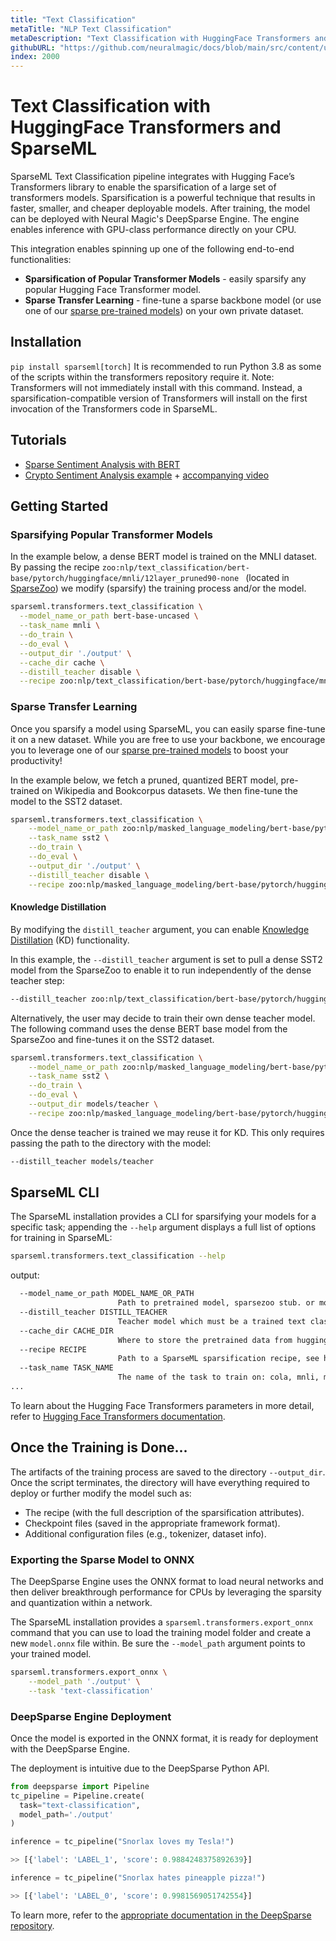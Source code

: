 ```yaml
---
title: "Text Classification"
metaTitle: "NLP Text Classification"
metaDescription: "Text Classification with HuggingFace Transformers and SparseML to create cheaper and more performant NLP models"
githubURL: "https://github.com/neuralmagic/docs/blob/main/src/content/use-cases/natural-language-processing/text-classification.mdx"
index: 2000
---
```


# Text Classification with HuggingFace Transformers and SparseML

SparseML Text Classification pipeline integrates with Hugging Face’s Transformers library to enable the sparsification of a large set of transformers models.
Sparsification is a powerful technique that results in faster, smaller, and cheaper deployable models.
After training, the model can be deployed with Neural Magic's DeepSparse Engine. The engine enables inference with GPU-class performance directly on your CPU.

This integration enables spinning up one of the following end-to-end functionalities:
- **Sparsification of Popular Transformer Models** - easily sparsify any popular Hugging Face Transformer model.
- **Sparse Transfer Learning** - fine-tune a sparse backbone model (or use one of our [sparse pre-trained models](https://sparsezoo.neuralmagic.com/?domain=nlp&sub_domain=text_classification)) on your own private dataset.

## Installation

```pip install sparseml[torch]```
It is recommended to run Python 3.8 as some of the scripts within the transformers repository require it.
Note: Transformers will not immediately install with this command. Instead, a sparsification-compatible version of Transformers will install on the first invocation of the Transformers code in SparseML.

## Tutorials
- [Sparse Sentiment Analysis with BERT](https://neuralmagic.com/use-cases/sparse-sentiment-analysis/)
- [Crypto Sentiment Analysis example](https://github.com/neuralmagic/deepsparse/tree/500d132f27e97547b752c99dd06e17b8e53a1ba8/examples/twitter-nlp) + [accompanying video](https://www.youtube.com/watch?v=7UTKt-PDLvk)

## Getting Started

### Sparsifying Popular Transformer Models
In the example below, a dense BERT model is trained on the MNLI dataset. By passing the recipe `zoo:nlp/text_classification/bert-base/pytorch/huggingface/mnli/12layer_pruned90-none ` (located in [SparseZoo](https://sparsezoo.neuralmagic.com/models/nlp%2Ftext_classification%2Fbert-base%2Fpytorch%2Fhuggingface%2Fmnli%2F12layer_pruned90-none)) we modify (sparsify) the training process and/or the model.
```bash
sparseml.transformers.text_classification \
  --model_name_or_path bert-base-uncased \
  --task_name mnli \
  --do_train \
  --do_eval \
  --output_dir './output' \
  --cache_dir cache \
  --distill_teacher disable \
  --recipe zoo:nlp/text_classification/bert-base/pytorch/huggingface/mnli/12layer_pruned90-none
```

### Sparse Transfer Learning

Once you sparsify a model using SparseML, you can easily sparse fine-tune it on a new dataset.
While you are free to use your backbone, we encourage you to leverage one of our [sparse pre-trained models](https://sparsezoo.neuralmagic.com) to boost your productivity!

In the example below, we fetch a pruned, quantized BERT model, pre-trained on Wikipedia and Bookcorpus datasets. We then fine-tune the model to the SST2 dataset.
```bash
sparseml.transformers.text_classification \
    --model_name_or_path zoo:nlp/masked_language_modeling/bert-base/pytorch/huggingface/wikipedia_bookcorpus/12layer_pruned80_quant-none-vnni \
    --task_name sst2 \
    --do_train \
    --do_eval \
    --output_dir './output' \
    --distill_teacher disable \
    --recipe zoo:nlp/masked_language_modeling/bert-base/pytorch/huggingface/wikipedia_bookcorpus/12layer_pruned80_quant-none-vnni?recipe_type=transfer-text_classification
```

#### Knowledge Distillation
By modifying the `distill_teacher` argument, you can enable [Knowledge Distillation](https://neptune.ai/blog/knowledge-distillation) (KD) functionality.

In this example, the `--distill_teacher` argument is set to pull a dense SST2 model from the SparseZoo to enable it to run independently of the dense teacher step:

```bash
--distill_teacher zoo:nlp/text_classification/bert-base/pytorch/huggingface/sst2/base-none
```

Alternatively, the user may decide to train their own dense teacher model. The following command uses the dense BERT base model from the SparseZoo and fine-tunes it on the SST2 dataset.
```bash
sparseml.transformers.text_classification \
    --model_name_or_path zoo:nlp/masked_language_modeling/bert-base/pytorch/huggingface/wikipedia_bookcorpus/base-none \
    --task_name sst2 \
    --do_train \
    --do_eval \
    --output_dir models/teacher \
    --recipe zoo:nlp/masked_language_modeling/bert-base/pytorch/huggingface/wikipedia_bookcorpus/base-none?recipe_type=transfer-text_classification
```

Once the dense teacher is trained we may reuse it for KD. This only requires passing the path to the directory with the model:

```bash
--distill_teacher models/teacher
```

## SparseML CLI

The SparseML installation provides a CLI for sparsifying your models for a specific task; appending the `--help` argument displays a full list of options for training in SparseML:
```bash
sparseml.transformers.text_classification --help
```
output:
```bash
  --model_name_or_path MODEL_NAME_OR_PATH
                        Path to pretrained model, sparsezoo stub. or model identifier from huggingface.co/models (default: None)
  --distill_teacher DISTILL_TEACHER
                        Teacher model which must be a trained text classification model (default: None)
  --cache_dir CACHE_DIR
                        Where to store the pretrained data from huggingface.co (default: None)
  --recipe RECIPE
                        Path to a SparseML sparsification recipe, see https://github.com/neuralmagic/sparseml for more information (default: None)
  --task_name TASK_NAME
                        The name of the task to train on: cola, mnli, mrpc, qnli, qqp, rte, sst2, stsb, wnli (default: None)
...
```

To learn about the Hugging Face Transformers parameters in more detail, refer to [Hugging Face Transformers documentation](https://huggingface.co/docs/transformers/main_classes/trainer#transformers.TrainingArguments).

## Once the Training is Done...

The artifacts of the training process are saved to the directory `--output_dir`. Once the script terminates, the directory will have everything required to deploy or further modify the model such as:
- The recipe (with the full description of the sparsification attributes).
- Checkpoint files (saved in the appropriate framework format).
- Additional configuration files (e.g., tokenizer, dataset info).


### Exporting the Sparse Model to ONNX

The DeepSparse Engine uses the ONNX format to load neural networks and then deliver breakthrough performance for CPUs by leveraging the sparsity and quantization within a network.

The SparseML installation provides a `sparseml.transformers.export_onnx` command that you can use to load the training model folder and create a new `model.onnx` file within. Be sure the `--model_path` argument points to your trained model.
```bash
sparseml.transformers.export_onnx \
    --model_path './output' \
    --task 'text-classification'
```

### DeepSparse Engine Deployment

Once the model is exported in the ONNX format, it is ready for deployment with the DeepSparse Engine.

The deployment is intuitive due to the DeepSparse Python API.

```python
from deepsparse import Pipeline
tc_pipeline = Pipeline.create(
  task="text-classification",
  model_path='./output'
)

inference = tc_pipeline("Snorlax loves my Tesla!")

>> [{'label': 'LABEL_1', 'score': 0.9884248375892639}]

inference = tc_pipeline("Snorlax hates pineapple pizza!")

>> [{'label': 'LABEL_0', 'score': 0.9981569051742554}]
```


To learn more, refer to the [appropriate documentation in the DeepSparse repository](https://github.com/neuralmagic/deepsparse/blob/main/src/deepsparse/transformers/README.md).
